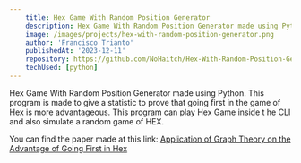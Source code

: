 ```yaml
---
    title: Hex Game With Random Position Generator
    description: Hex Game With Random Position Generator made using Python.
    image: /images/projects/hex-with-random-position-generator.png
    author: 'Francisco Trianto'
    publishedAt: '2023-12-11'
    repository: https://github.com/NoHaitch/Hex-With-Random-Position-Generator
    techUsed: [python]
---
```


Hex Game With Random Position Generator made using Python. This program is made to give a statistic to 
prove that going first in the game of Hex is more advantageous. This program can play Hex Game inside t
he CLI and also simulate a random game of HEX. 

You can find the paper made at this link: 
[Application of Graph Theory on the Advantage of Going First in Hex](https://informatika.stei.itb.ac.id/~rinaldi.munir/Matdis/2023-2024/Makalah2023/Makalah-Matdis-2023%20(91).pdf)
